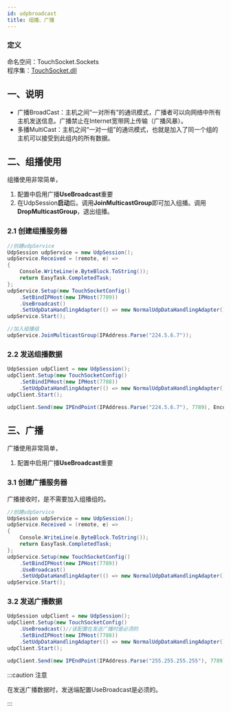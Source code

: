 ```yaml
---
id: udpbroadcast
title: 组播、广播
---
```


### 定义

命名空间：TouchSocket.Sockets <br/>
程序集：[TouchSocket.dll](https://www.nuget.org/packages/TouchSocket)

## 一、说明

- 广播BroadCast：主机之间“一对所有”的通讯模式，广播者可以向网络中所有主机发送信息。广播禁止在Internet宽带网上传输（广播风暴）。
- 多播MultiCast：主机之间“一对一组”的通讯模式，也就是加入了同一个组的主机可以接受到此组内的所有数据。

## 二、组播使用

组播使用非常简单，

1. 配置中启用广播**UseBroadcast**重要
2. 在UdpSession**启动**后。调用**JoinMulticastGroup**即可加入组播。调用**DropMulticastGroup**，退出组播。

### 2.1 创建组播服务器

```csharp {9}
//创建udpService
UdpSession udpService = new UdpSession();
udpService.Received = (remote, e) =>
{
    Console.WriteLine(e.ByteBlock.ToString());
    return EasyTask.CompletedTask;
};
udpService.Setup(new TouchSocketConfig()
    .SetBindIPHost(new IPHost(7789))
    .UseBroadcast()
    .SetUdpDataHandlingAdapter(() => new NormalUdpDataHandlingAdapter()));
udpService.Start();

//加入组播组
udpService.JoinMulticastGroup(IPAddress.Parse("224.5.6.7"));
```

### 2.2 发送组播数据

```csharp {7}
UdpSession udpClient = new UdpSession();
udpClient.Setup(new TouchSocketConfig()
    .SetBindIPHost(new IPHost(7788))
    .SetUdpDataHandlingAdapter(() => new NormalUdpDataHandlingAdapter()));
udpClient.Start();

udpClient.Send(new IPEndPoint(IPAddress.Parse("224.5.6.7"), 7789), Encoding.UTF8.GetBytes("我是组播"));
```

## 三、广播

广播使用非常简单，

1. 配置中启用广播**UseBroadcast**重要

### 3.1 创建广播服务器

广播接收时，是不需要加入组播组的。

```csharp {9}
//创建udpService
UdpSession udpService = new UdpSession();
udpService.Received = (remote, e) =>
{
    Console.WriteLine(e.ByteBlock.ToString());
    return EasyTask.CompletedTask;
};
udpService.Setup(new TouchSocketConfig()
    .SetBindIPHost(new IPHost(7789))
    .UseBroadcast()
    .SetUdpDataHandlingAdapter(() => new NormalUdpDataHandlingAdapter()));
udpService.Start();
```

### 3.2 发送广播数据

```csharp {3,8}
UdpSession udpClient = new UdpSession();
udpClient.Setup(new TouchSocketConfig()
    .UseBroadcast()//该配置在发送广播时是必须的
    .SetBindIPHost(new IPHost(7788))
    .SetUdpDataHandlingAdapter(() => new NormalUdpDataHandlingAdapter()));
udpClient.Start();

udpClient.Send(new IPEndPoint(IPAddress.Parse("255.255.255.255"), 7789), Encoding.UTF8.GetBytes("我是广播"));
```
:::caution 注意

在发送广播数据时，发送端配置UseBroadcast是必须的。

:::  
